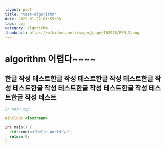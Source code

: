 ```yaml
---
layout: post
title: "test-algorithm"
date: 2022-01-22 01:55:00
tags: boj
category: algorithm
thumbnail: https://wikidocs.net/images/page/162976/FPN_2.png
---
```



# algorithm 어렵다~~~~

## 한글 작성 테스트한글 작성 테스트한글 작성 테스트한글 작성 테스트한글 작성 테스트한글 작성 테스트한글 작성 테스트한글 작성 테스트


```cpp
// main.cpp

#include <iostream>

int main() {
  std::cout<<"Hello World!\n";
  return 0;
}
```